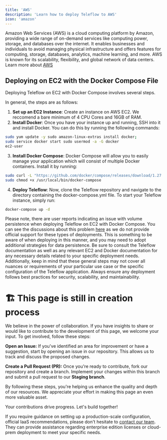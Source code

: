 ```yaml
---
title: 'AWS'
description: 'Learn how to deploy Teleflow to AWS'
icon: 'amazon'
---
```

Amazon Web Services (AWS) is a cloud computing platform by Amazon, providing a wide range of on-demand services like computing power, storage, and databases over the internet.
It enables businesses and individuals to avoid managing physical infrastructure and offers features for computing, storage, databases, analytics, machine learning, and more.
AWS is known for its scalability, flexibility, and global network of data centers.
Learn more about [AWS](https://docs.aws.amazon.com/)

## Deploying on EC2 with the Docker Compose File
Deploying Teleflow on EC2 with Docker Compose involves several steps.

In general, the steps are as follows:
1. **Set up an EC2 Instance**: Create an instance on AWS EC2. We reccomend a bare minimum of 4 CPU Cores and 16GB of RAM.
2. **Install Docker**: Once you have your instance up and running, SSH into it and install Docker. You can do this by running the following commands:
``` bash
sudo yum update -y sudo amazon-linux-extras install docker;
sudo service docker start sudo usermod -a -G docker
ec2-user
```
3. **Install Docker Compose**: Docker Compose will allow you to easily manage your application which will consist of multiple Docker containers.
Install it by running:
``` bash
sudo curl -L "https://github.com/docker/compose/releases/download/1.27.4/docker-compose-$(uname -s)-$(uname -m)" -o /usr/local/bin/docker-compose;
sudo chmod +x /usr/local/bin/docker-compose
```
4. **Deploy Teleflow**: Now, clone the Teleflow repository and navigate to the directory containing the docker-compose.yml file.
To start your Teleflow instance, simply run:
``` bash
docker-compose up -d
```

Please note, there are user reports indicating an issue with volume persistence when deploying Teleflow on EC2 with Docker Compose.
You can see the discussions about this problem [here](https://github.com/khulnasoft/teleflow/issues/3339) as we do not provide official support for these types of deployments.
This is something to be aware of when deploying in this manner, and you may need to adopt additional strategies for data persistence.
Be sure to consult the Teleflow documentation as well as any relevant EC2 and Docker documentation for any necessary details related to your specific deployment needs.
Additionally, keep in mind that these general steps may not cover all nuances or requirements of your particular use case or the specific configuration of the Teleflow application.
Always ensure any deployment follows best practices for security, scalability, and maintainability.


# 🏗️ This page is still in creation process

We believe in the power of collaboration. If you have insights to share or would like to contribute to the development of this page, we welcome your input. To get involved, follow these steps:

**Open an Issue:** If you've identified an area for improvement or have a suggestion, start by opening an issue in our repository. This allows us to track and discuss the proposed changes.

**Create a Pull Request (PR):** Once you're ready to contribute, fork our repository and create a branch. Implement your changes within this branch and submit a pull request to our **Staging branch**.

By following these steps, you're helping us enhance the quality and depth of our resources. We appreciate your effort in making this page an even more valuable asset.

Your contributions drive progress. Let's build together!

<Note>If you require guidance on setting up a production-scale configuration, official IaaS recommendations, please don't hesitate to [contact our team](https://notify.teleflow.khulnasoft.com/meetings/khulnasoft/notifications-45min?utm_campaign=teleflowDocs&utm_content=deploy-to-AWS).
They can provide assistance regarding enterprise edition licenses or cloud-prem deployment to meet your specific needs.</Note>
